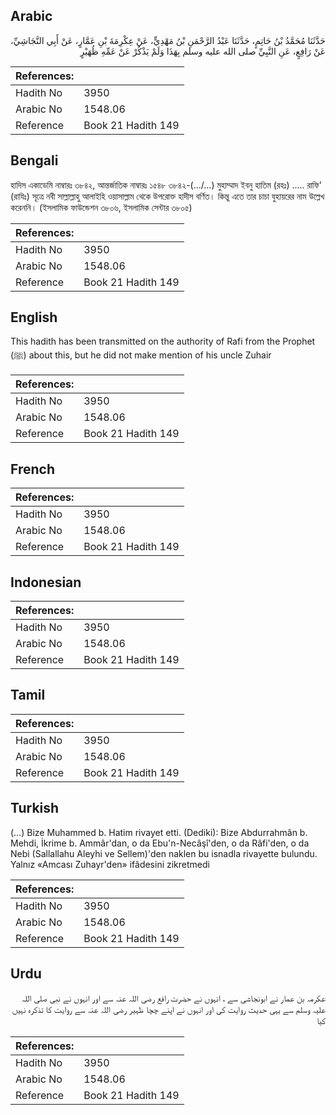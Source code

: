 ## Arabic


<div dir="rtl" lang="ar" style={{fontSize:'larger',backgroundColor:'#f8f9fa',padding:20}}>
حَدَّثَنَا مُحَمَّدُ بْنُ حَاتِمٍ، حَدَّثَنَا عَبْدُ الرَّحْمَنِ بْنُ مَهْدِيٍّ، عَنْ عِكْرِمَةَ بْنِ عَمَّارٍ، عَنْ أَبِي النَّجَاشِيِّ، عَنْ رَافِعٍ، عَنِ النَّبِيِّ صلى الله عليه وسلم بِهَذَا وَلَمْ يَذْكُرْ عَنْ عَمِّهِ ظُهَيْرٍ
</div>
<div style={{backgroundColor:'#f8f9fa',padding:20, marginBottom: 10}}><table> <thead> <tr> <th>References:</th> <th></th> </tr> </thead> <tbody><tr><td>Hadith No</td><td>3950</td></tr><tr><td>Arabic No</td><td>1548.06</td></tr><tr><td>Reference</td><td>Book 21 Hadith 149</td></tr></tbody></table></div>

## Bengali


<div dir="ltr" lang="bn" style={{fontSize:'larger',backgroundColor:'#f8f9fa',padding:20}}>
হাদিস একাডেমি নাম্বারঃ ৩৮৪২, আন্তর্জাতিক নাম্বারঃ ১৫৪৮ ৩৮৪২-(.../...) মুহাম্মাদ ইবনু হাতিম (রহঃ) ..... রাফি' (রাযিঃ) সূত্রে নবী সাল্লাল্লাহু আলাইহি ওয়াসাল্লাম থেকে উপরোক্ত হাদীস বর্ণিত। কিন্তু এতে তার চাচা যুহায়রের নাম উল্লেখ করেননি। (ইসলামিক ফাউন্ডেশন ৩৮০৬, ইসলামিক সেন্টার ৩৮০৫)
</div>
<div style={{backgroundColor:'#f8f9fa',padding:20, marginBottom: 10}}><table> <thead> <tr> <th>References:</th> <th></th> </tr> </thead> <tbody><tr><td>Hadith No</td><td>3950</td></tr><tr><td>Arabic No</td><td>1548.06</td></tr><tr><td>Reference</td><td>Book 21 Hadith 149</td></tr></tbody></table></div>

## English


<div dir="ltr" lang="en" style={{fontSize:'larger',backgroundColor:'#f8f9fa',padding:20}}>
This hadith has been transmitted on the authority of Rafi from the Prophet (ﷺ) about this, but he did not make mention of his uncle Zuhair
</div>
<div style={{backgroundColor:'#f8f9fa',padding:20, marginBottom: 10}}><table> <thead> <tr> <th>References:</th> <th></th> </tr> </thead> <tbody><tr><td>Hadith No</td><td>3950</td></tr><tr><td>Arabic No</td><td>1548.06</td></tr><tr><td>Reference</td><td>Book 21 Hadith 149</td></tr></tbody></table></div>

## French


<div dir="ltr" lang="fr" style={{fontSize:'larger',backgroundColor:'#f8f9fa',padding:20}}>

</div>
<div style={{backgroundColor:'#f8f9fa',padding:20, marginBottom: 10}}><table> <thead> <tr> <th>References:</th> <th></th> </tr> </thead> <tbody><tr><td>Hadith No</td><td>3950</td></tr><tr><td>Arabic No</td><td>1548.06</td></tr><tr><td>Reference</td><td>Book 21 Hadith 149</td></tr></tbody></table></div>

## Indonesian


<div dir="ltr" lang="id" style={{fontSize:'larger',backgroundColor:'#f8f9fa',padding:20}}>

</div>
<div style={{backgroundColor:'#f8f9fa',padding:20, marginBottom: 10}}><table> <thead> <tr> <th>References:</th> <th></th> </tr> </thead> <tbody><tr><td>Hadith No</td><td>3950</td></tr><tr><td>Arabic No</td><td>1548.06</td></tr><tr><td>Reference</td><td>Book 21 Hadith 149</td></tr></tbody></table></div>

## Tamil


<div dir="ltr" lang="ta" style={{fontSize:'larger',backgroundColor:'#f8f9fa',padding:20}}>

</div>
<div style={{backgroundColor:'#f8f9fa',padding:20, marginBottom: 10}}><table> <thead> <tr> <th>References:</th> <th></th> </tr> </thead> <tbody><tr><td>Hadith No</td><td>3950</td></tr><tr><td>Arabic No</td><td>1548.06</td></tr><tr><td>Reference</td><td>Book 21 Hadith 149</td></tr></tbody></table></div>

## Turkish


<div dir="ltr" lang="tr" style={{fontSize:'larger',backgroundColor:'#f8f9fa',padding:20}}>
(…) Bize Muhammed b. Hatim rivayet etti. (Dediki): Bize Abdurrahmân b. Mehdi, İkrime b. Ammâr'dan, o da Ebu'n-Necâşî'den, o da Râfi'den, o da Nebi (Sallallahu Aleyhi ve Sellem)'den naklen bu isnadla rivayette bulundu. Yalnız «Amcası Zuhayr'den» ifâdesini zikretmedi
</div>
<div style={{backgroundColor:'#f8f9fa',padding:20, marginBottom: 10}}><table> <thead> <tr> <th>References:</th> <th></th> </tr> </thead> <tbody><tr><td>Hadith No</td><td>3950</td></tr><tr><td>Arabic No</td><td>1548.06</td></tr><tr><td>Reference</td><td>Book 21 Hadith 149</td></tr></tbody></table></div>

## Urdu


<div dir="rtl" lang="ur" style={{fontSize:'larger',backgroundColor:'#f8f9fa',padding:20}}>
عکرمہ بن عمار نے ابونجاشی سے ، انہوں نے حضرت رافع رضی اللہ عنہ سے اور انہوں نے نبی صلی اللہ علیہ وسلم سے یہی حدیث روایت کی اور انہوں نے اپنے چچا ظہیر رضی اللہ عنہ سے روایت کا تذکرہ نہیں کیا
</div>
<div style={{backgroundColor:'#f8f9fa',padding:20, marginBottom: 10}}><table> <thead> <tr> <th>References:</th> <th></th> </tr> </thead> <tbody><tr><td>Hadith No</td><td>3950</td></tr><tr><td>Arabic No</td><td>1548.06</td></tr><tr><td>Reference</td><td>Book 21 Hadith 149</td></tr></tbody></table></div>